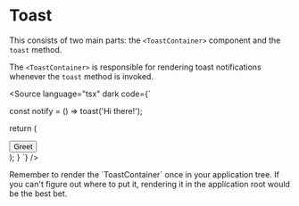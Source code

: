 
<Meta of={ComponentStories} />

# Toast

This consists of two main parts: the `<ToastContainer>` component and the `toast` method.

The `<ToastContainer>` is responsible for rendering toast notifications whenever the `toast` method is invoked.

<Source
  language="tsx"
  dark
  code={`

  const notify = () => toast('Hi there!');

  return (
    <div>
      <ToastContainer />
      <button onClick={notify}>Greet</button>
    </div>
  );
}
`}
/>

<span type="info">
Remember to render the `ToastContainer` once in your application tree. If you can't figure out where to put it, rendering it in the application root would be the best bet.
</span>

<Canvas of={ComponentStories.Default} />
